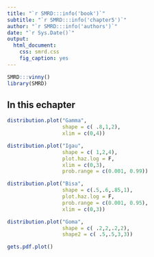 ```yaml
---
title: "`r SMRD:::info('book')`"
subtitle: "`r SMRD:::info('chapter5')`"
author: "`r SMRD:::info('authors')`"
date: "`r Sys.Date()`"
output: 
  html_document:
    css: smrd.css
    fig_caption: yes
---
```


```r
SMRD:::vinny()
library(SMRD)
```

## In this echapter

```r
distribution.plot("Gamma",
                  shape = c( .8,1,2),
                  xlim = c(0,4))

distribution.plot("Igau",
                  shape = c( 1,2,4),
                  plot.haz.log = F,
                  xlim = c(0,3),
                  prob.range = c(0.001, 0.99))

distribution.plot("Bisa",
                  shape = c(.5,.6,.85,1),
                  plot.haz.log = F, 
                  prob.range = c(0.001, 0.95),
                  xlim = c(0,3))

distribution.plot("Goma",
                  shape = c( .2,2,.2,2),
                  shape2 = c( .5,.5,3,3))
```

```r
gets.pdf.plot()
```